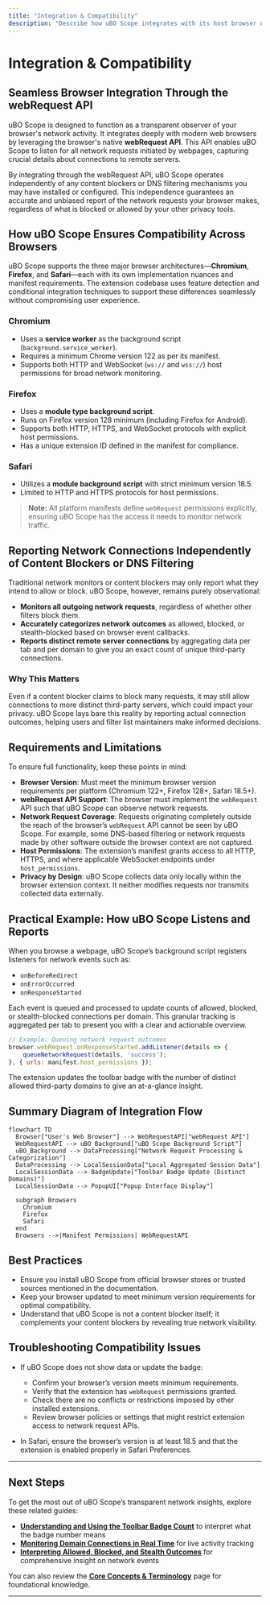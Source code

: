 ```yaml
---
title: "Integration & Compatibility"
description: "Describe how uBO Scope integrates with its host browser using the webRequest API to ensure compatibility with different browser architectures (e.g., Chromium, Firefox, Safari). Clarify how it reports data independently of content blockers or DNS filtering, and any requirements or limitations users should know."
---
```


# Integration & Compatibility

## Seamless Browser Integration Through the webRequest API

uBO Scope is designed to function as a transparent observer of your browser's network activity. It integrates deeply with modern web browsers by leveraging the browser's native **webRequest API**. This API enables uBO Scope to listen for all network requests initiated by webpages, capturing crucial details about connections to remote servers.

By integrating through the webRequest API, uBO Scope operates independently of any content blockers or DNS filtering mechanisms you may have installed or configured. This independence guarantees an accurate and unbiased report of the network requests your browser makes, regardless of what is blocked or allowed by your other privacy tools.

## How uBO Scope Ensures Compatibility Across Browsers

uBO Scope supports the three major browser architectures—**Chromium**, **Firefox**, and **Safari**—each with its own implementation nuances and manifest requirements. The extension codebase uses feature detection and conditional integration techniques to support these differences seamlessly without compromising user experience.

### Chromium

- Uses a **service worker** as the background script (`background.service_worker`).
- Requires a minimum Chrome version 122 as per its manifest.
- Supports both HTTP and WebSocket (`ws://` and `wss://`) host permissions for broad network monitoring.

### Firefox

- Uses a **module type background script**.
- Runs on Firefox version 128 minimum (including Firefox for Android).
- Supports both HTTP, HTTPS, and WebSocket protocols with explicit host permissions.
- Has a unique extension ID defined in the manifest for compliance.

### Safari

- Utilizes a **module background script** with strict minimum version 18.5.
- Limited to HTTP and HTTPS protocols for host permissions.

> **Note:** All platform manifests define `webRequest` permissions explicitly, ensuring uBO Scope has the access it needs to monitor network traffic.

## Reporting Network Connections Independently of Content Blockers or DNS Filtering

Traditional network monitors or content blockers may only report what they intend to allow or block. uBO Scope, however, remains purely observational:

- **Monitors all outgoing network requests**, regardless of whether other filters block them.
- **Accurately categorizes network outcomes** as allowed, blocked, or stealth-blocked based on browser event callbacks.
- **Reports distinct remote server connections** by aggregating data per tab and per domain to give you an exact count of unique third-party connections.

### Why This Matters

Even if a content blocker claims to block many requests, it may still allow connections to more distinct third-party servers, which could impact your privacy. uBO Scope lays bare this reality by reporting actual connection outcomes, helping users and filter list maintainers make informed decisions.

## Requirements and Limitations

To ensure full functionality, keep these points in mind:

- **Browser Version**: Must meet the minimum browser version requirements per platform (Chromium 122+, Firefox 128+, Safari 18.5+).
- **webRequest API Support**: The browser must implement the `webRequest` API such that uBO Scope can observe network requests.
- **Network Request Coverage**: Requests originating completely outside the reach of the browser’s `webRequest` API cannot be seen by uBO Scope. For example, some DNS-based filtering or network requests made by other software outside the browser context are not captured.
- **Host Permissions**: The extension’s manifest grants access to all HTTP, HTTPS, and where applicable WebSocket endpoints under `host_permissions`.
- **Privacy by Design**: uBO Scope collects data only locally within the browser extension context. It neither modifies requests nor transmits collected data externally.

## Practical Example: How uBO Scope Listens and Reports

When you browse a webpage, uBO Scope’s background script registers listeners for network events such as:

- `onBeforeRedirect`
- `onErrorOccurred`
- `onResponseStarted`

Each event is queued and processed to update counts of allowed, blocked, or stealth-blocked connections per domain. This granular tracking is aggregated per tab to present you with a clear and actionable overview.

```javascript
// Example: Queuing network request outcomes
browser.webRequest.onResponseStarted.addListener(details => {
    queueNetworkRequest(details, 'success');
}, { urls: manifest.host_permissions });
```

The extension updates the toolbar badge with the number of distinct allowed third-party domains to give an at-a-glance insight.

## Summary Diagram of Integration Flow

```mermaid
flowchart TD
  Browser["User's Web Browser"] --> WebRequestAPI["webRequest API"]
  WebRequestAPI --> uBO_Background["uBO Scope Background Script"]
  uBO_Background --> DataProcessing["Network Request Processing & Categorization"]
  DataProcessing --> LocalSessionData["Local Aggregated Session Data"]
  LocalSessionData --> BadgeUpdate["Toolbar Badge Update (Distinct Domains)"]
  LocalSessionData --> PopupUI["Popup Interface Display"]

  subgraph Browsers
    Chromium
    Firefox
    Safari
  end
  Browsers -->|Manifest Permissions| WebRequestAPI
```

## Best Practices

- Ensure you install uBO Scope from official browser stores or trusted sources mentioned in the documentation.
- Keep your browser updated to meet minimum version requirements for optimal compatibility.
- Understand that uBO Scope is not a content blocker itself; it complements your content blockers by revealing true network visibility.

## Troubleshooting Compatibility Issues

- If uBO Scope does not show data or update the badge:
  - Confirm your browser’s version meets minimum requirements.
  - Verify that the extension has `webRequest` permissions granted.
  - Check there are no conflicts or restrictions imposed by other installed extensions.
  - Review browser policies or settings that might restrict extension access to network request APIs.

- In Safari, ensure the browser’s version is at least 18.5 and that the extension is enabled properly in Safari Preferences.

---

## Next Steps

To get the most out of uBO Scope’s transparent network insights, explore these related guides:

- **[Understanding and Using the Toolbar Badge Count](/guides/core-workflows/understanding-the-badge-count)** to interpret what the badge number means
- **[Monitoring Domain Connections in Real Time](/guides/core-workflows/monitor-domain-connections)** for live activity tracking
- **[Interpreting Allowed, Blocked, and Stealth Outcomes](/guides/advanced-usage-patterns/interpreting-network-outcomes)** for comprehensive insight on network events

You can also review the **[Core Concepts & Terminology](/overview/architecture-concepts/core-concepts-terminology)** page for foundational knowledge.

---